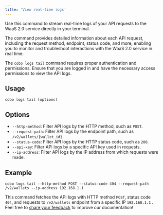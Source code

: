 ```yaml
---
title: 'View real-time logs'
---
```


Use this command to stream real-time logs of your API requests to the WaaS 2.0 service directly in your terminal. 

The command provides detailed information about each API request, including the request method, endpoint, status code, and more, enabling you to monitor and troubleshoot interactions with the WaaS 2.0 service in real time.

<Note>The `cobo logs tail` command requires proper authentication and permissions. Ensure that you are logged in and have the necessary access permissions to view the API logs.</Note>

## Usage

```shell
cobo logs tail [options]
```

## Options
- `--http-method`: Filter API logs by the HTTP method, such as `POST`.
- `--request-path`: Filter API logs by the endpoint path, such as `/v2/wallets/{wallet_id}`.
- `--status-code`: Filter API logs by the HTTP status code, such as `200`.
- `--api-key`: Filter API logs by a specific API key used in requests.
- `--ip-address`: Filter API logs by the IP address from which requests were made.

## Example

```shell
cobo logs tail --http-method POST --status-code 404 --request-path /v2/wallets --ip-address 192.168.1.1
```

This command fetches the API logs with HTTP method `POST`, status code `404`, and requests to `/v2/wallets` endpoint from a specific IP `192.168.1.1` .
<Tip>Feel free to [share your feedback](https://forms.zohopublic.com/cobo/form/DocumentFeedbackForm/formperma/QvLOhxJv1_JMsJ-1dleZ8Itb_7rzN-LtgvsDdxosoVI) to improve our documentation!</Tip>